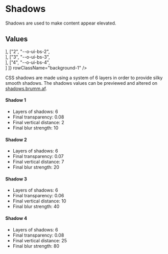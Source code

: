 
<Meta
    title="Materials/Shadows"
    id="shadows"
/>

# Shadows

<Tagline>Shadows are used to make content appear elevated.</Tagline>

## Values

<Table
    columns={[
        { title: "Scale", headerStyle: { width: "100px" } },
        { title: "Variable", headerStyle: { width: "200px" }, rowClassName: "code f7 o-90" },
        { title: "Sample", headerStyle: { width: "350px" } } ]}
    rows={[
        ["1", "--o-ui-bs-1", <Div boxShadow={1} borderRadius={2} backgroundColor="white" height={9} margin={3}></Div>],
        ["2", "--o-ui-bs-2", <Div boxShadow={2} borderRadius={2} backgroundColor="white" height={9} margin={3}></Div>],
        ["3", "--o-ui-bs-3", <Div boxShadow={3} borderRadius={2} backgroundColor="white" height={9} margin={3}></Div>],
        ["4", "--o-ui-bs-4", <Div boxShadow={4} borderRadius={2} backgroundColor="white" height={9} margin={3}></Div>]
    ]}
    rowClassName="background-1"
/>

CSS shadows are made using a system of 6 layers in order to provide silky smooth shadows. The shadows values can be previewed and altered on [shadows.brumm.af](https://shadows.brumm.af/).

#### Shadow 1

- Layers of shadows: 6
- Final transparency: 0.08
- Final vertical distance: 2
- Final blur strength: 10

#### Shadow 2

- Layers of shadows: 6
- Final transparency: 0.07
- Final vertical distance: 7
- Final blur strength: 20

#### Shadow 3

- Layers of shadows: 6
- Final transparency: 0.06
- Final vertical distance: 10
- Final blur strength: 40

#### Shadow 4

- Layers of shadows: 6
- Final transparency: 0.08
- Final vertical distance: 25
- Final blur strength: 80
